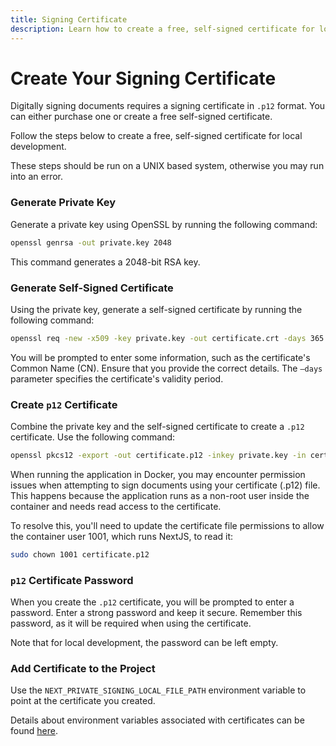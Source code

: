 ```yaml
---
title: Signing Certificate
description: Learn how to create a free, self-signed certificate for local development.
---
```



# Create Your Signing Certificate

Digitally signing documents requires a signing certificate in `.p12` format. You can either purchase one or create a free self-signed certificate.

Follow the steps below to create a free, self-signed certificate for local development.

<Callout type="warning">
  These steps should be run on a UNIX based system, otherwise you may run into an error.
</Callout>

<Steps>

### Generate Private Key

Generate a private key using OpenSSL by running the following command:

```bash
openssl genrsa -out private.key 2048
```

This command generates a 2048-bit RSA key.

### Generate Self-Signed Certificate

Using the private key, generate a self-signed certificate by running the following command:

```bash
openssl req -new -x509 -key private.key -out certificate.crt -days 365
```

You will be prompted to enter some information, such as the certificate's Common Name (CN). Ensure that you provide the correct details. The `—days` parameter specifies the certificate's validity period.

### Create `p12` Certificate

Combine the private key and the self-signed certificate to create a `.p12` certificate. Use the following command:

```bash
openssl pkcs12 -export -out certificate.p12 -inkey private.key -in certificate.crt -legacy
```

<Callout type="warning">
When running the application in Docker, you may encounter permission issues when attempting to sign documents using your certificate (.p12) file. This happens because the application runs as a non-root user inside the container and needs read access to the certificate.

To resolve this, you'll need to update the certificate file permissions to allow the container user 1001, which runs NextJS, to read it:

```bash
sudo chown 1001 certificate.p12
```

</Callout>

### `p12` Certificate Password

When you create the `.p12` certificate, you will be prompted to enter a password. Enter a strong password and keep it secure. Remember this password, as it will be required when using the certificate.

Note that for local development, the password can be left empty.

### Add Certificate to the Project

Use the `NEXT_PRIVATE_SIGNING_LOCAL_FILE_PATH` environment variable to point at the certificate you created.

Details about environment variables associated with certificates can be found [here](/developers/self-hosting/signing-certificate#configure-documenso-to-use-the-certificate).

</Steps>
